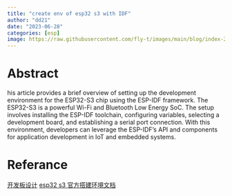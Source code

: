 ```yaml
---
title: "create env of esp32 s3 with IDF" 
author: "dd21"
date: "2023-06-28" 
categories: [esp]
image: https://raw.githubusercontent.com/fly-t/images/main/blog/index-2023-06-28-21-20-20.png
---
```



# Abstract

his article provides a brief overview of setting up the development environment for the ESP32-S3 chip using the ESP-IDF framework. The ESP32-S3 is a powerful Wi-Fi and Bluetooth Low Energy SoC. The setup involves installing the ESP-IDF toolchain, configuring variables, selecting a development board, and establishing a serial port connection. With this environment, developers can leverage the ESP-IDF's API and components for application development in IoT and embedded systems.

# Referance

[开发板设计](../esp32_dev_1/index.qmd)
[esp32 s3 官方搭建环境文档](https://docs.espressif.com/projects/esp-idf/zh_CN/latest/esp32s3/get-started/linux-macos-setup.html#get-started-prerequisites)



